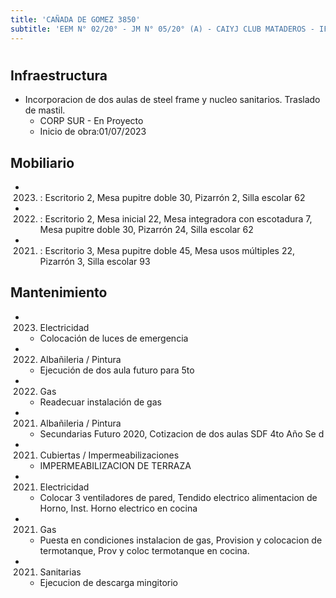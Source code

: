 ```yaml
---
title: 'CAÑADA DE GOMEZ 3850'
subtitle: 'EEM N° 02/20° - JM N° 05/20° (A) - CAIYJ CLUB MATADEROS - IFTS N° 02'
---
```


#
## Infraestructura

* Incorporacion de dos aulas de steel frame y nucleo sanitarios. Traslado de mastil. 
    + CORP SUR - En Proyecto 
    + Inicio de obra:01/07/2023 



## Mobiliario

*  (2023) : Escritorio 2, Mesa pupitre doble 30, Pizarrón 2, Silla escolar 62 

*  (2022) : Escritorio 2, Mesa inicial 22, Mesa integradora con escotadura 7, Mesa pupitre doble 30, Pizarrón 24, Silla escolar 62 

*  (2021) : Escritorio 3, Mesa pupitre doble 45, Mesa usos múltiples 22, Pizarrón 3, Silla escolar 93 





## Mantenimiento

*  (2023) Electricidad 
    + Colocación de luces de emergencia

*  (2022) Albañileria / Pintura 
    + Ejecución de dos aula futuro para 5to

*  (2022) Gas 
    + Readecuar instalación de gas

*  (2021) Albañileria / Pintura 
    + Secundarias Futuro 2020, Cotizacion de dos aulas SDF 4to Año Se d

*  (2021) Cubiertas / Impermeabilizaciones 
    + IMPERMEABILIZACION DE TERRAZA

*  (2021) Electricidad 
    + Colocar 3 ventiladores de pared, Tendido electrico alimentacion de Horno, Inst. Horno electrico en cocina

*  (2021) Gas 
    + Puesta en condiciones instalacion de gas, Provision y colocacion de termotanque, Prov y coloc  termotanque en cocina.

*  (2021) Sanitarias 
    + Ejecucion de descarga mingitorio






